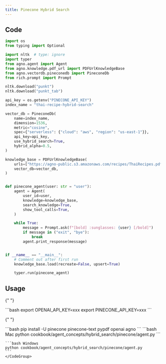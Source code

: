 ```yaml
---
title: Pinecone Hybrid Search
---
```


## Code

```python
import os
from typing import Optional

import nltk  # type: ignore
import typer
from agno.agent import Agent
from agno.knowledge.pdf_url import PDFUrlKnowledgeBase
from agno.vectordb.pineconedb import PineconeDb
from rich.prompt import Prompt

nltk.download("punkt")
nltk.download("punkt_tab")

api_key = os.getenv("PINECONE_API_KEY")
index_name = "thai-recipe-hybrid-search"

vector_db = PineconeDb(
    name=index_name,
    dimension=1536,
    metric="cosine",
    spec={"serverless": {"cloud": "aws", "region": "us-east-1"}},
    api_key=api_key,
    use_hybrid_search=True,
    hybrid_alpha=0.5,
)

knowledge_base = PDFUrlKnowledgeBase(
    urls=["https://agno-public.s3.amazonaws.com/recipes/ThaiRecipes.pdf"],
    vector_db=vector_db,
)


def pinecone_agent(user: str = "user"):
    agent = Agent(
        user_id=user,
        knowledge=knowledge_base,
        search_knowledge=True,
        show_tool_calls=True,
    )

    while True:
        message = Prompt.ask(f"[bold] :sunglasses: {user} [/bold]")
        if message in ("exit", "bye"):
            break
        agent.print_response(message)


if __name__ == "__main__":
    # Comment out after first run
    knowledge_base.load(recreate=False, upsert=True)

    typer.run(pinecone_agent)
```

## Usage

<Steps>
  <Snippet file="create-venv-step.mdx" />

{" "}

<Step title="Set your API keys">
  ```bash export OPENAI_API_KEY=xxx export PINECONE_API_KEY=xxx ```
</Step>

{" "}

<Step title="Install libraries">
  ```bash pip install -U pinecone pinecone-text pypdf openai agno ```
</Step>

  <Step title="Run Agent">
    <CodeGroup>
    ```bash Mac
    python cookbook/agent_concepts/hybrid_search/pinecone/agent.py
    ```

    ```bash Windows
    python cookbook/agent_concepts/hybrid_search/pinecone/agent.py
    ```
    </CodeGroup>

  </Step>
</Steps>

